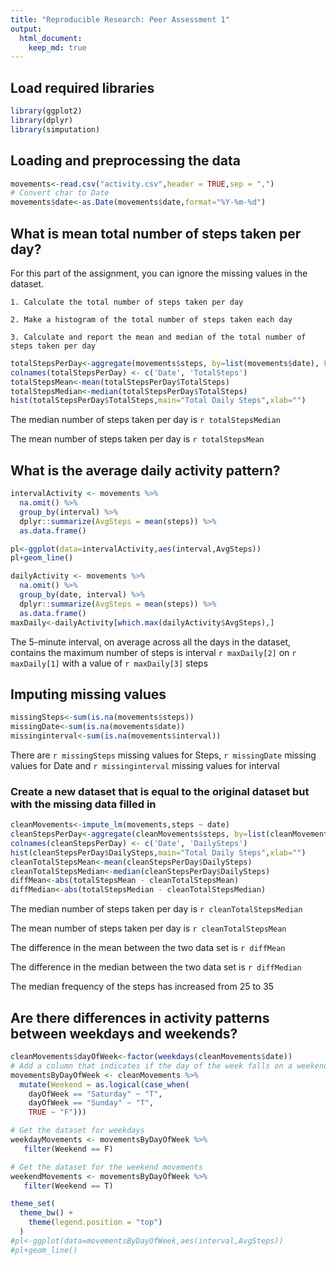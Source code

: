 ```yaml
---
title: "Reproducible Research: Peer Assessment 1"
output: 
  html_document:
    keep_md: true
---
```

## Load required libraries
```r
library(ggplot2)
library(dplyr)
library(simputation)
```

## Loading and preprocessing the data

```r
movements<-read.csv("activity.csv",header = TRUE,sep = ",")
# Convert char to Date
movements$date<-as.Date(movements$date,format="%Y-%m-%d")
```


## What is mean total number of steps taken per day?

For this part of the assignment, you can ignore the missing values in the dataset.

    1. Calculate the total number of steps taken per day

    2. Make a histogram of the total number of steps taken each day

    3. Calculate and report the mean and median of the total number of steps taken per day

```r
totalStepsPerDay<-aggregate(movements$steps, by=list(movements$date), FUN=sum, na.rm=TRUE)
colnames(totalStepsPerDay) <- c('Date', 'TotalSteps')
totalStepsMean<-mean(totalStepsPerDay$TotalSteps)
totalStepsMedian<-median(totalStepsPerDay$TotalSteps)
hist(totalStepsPerDay$TotalSteps,main="Total Daily Steps",xlab="")
```

The median number of steps taken per day is `r totalStepsMedian`  

The mean number of steps taken per day is `r totalStepsMean`  


## What is the average daily activity pattern?
```r
intervalActivity <- movements %>%
  na.omit() %>%
  group_by(interval) %>%
  dplyr::summarize(AvgSteps = mean(steps)) %>% 
  as.data.frame()

pl<-ggplot(data=intervalActivity,aes(interval,AvgSteps))
pl+geom_line()

dailyActivity <- movements %>%
  na.omit() %>%
  group_by(date, interval) %>%
  dplyr::summarize(AvgSteps = mean(steps)) %>% 
  as.data.frame()
maxDaily<-dailyActivity[which.max(dailyActivity$AvgSteps),]
```

The 5-minute interval, on average across all the days in the dataset, contains the maximum number of steps is interval `r maxDaily[2]` on `r maxDaily[1]` with a value of `r maxDaily[3]` steps  


## Imputing missing values

```r
missingSteps<-sum(is.na(movements$steps))
missingDate<-sum(is.na(movements$date))
missinginterval<-sum(is.na(movements$interval))
```

There are `r missingSteps` missing values for Steps,  `r missingDate` missing values for Date and `r missinginterval` missing values for interval  

### Create a new dataset that is equal to the original dataset but with the missing data filled in


```r

cleanMovements<-impute_lm(movements,steps ~ date)
cleanStepsPerDay<-aggregate(cleanMovements$steps, by=list(cleanMovements$date),FUN=sum)
colnames(cleanStepsPerDay) <- c('Date', 'DailySteps')
hist(cleanStepsPerDay$DailySteps,main="Total Daily Steps",xlab="")
cleanTotalStepsMean<-mean(cleanStepsPerDay$DailySteps)
cleanTotalStepsMedian<-median(cleanStepsPerDay$DailySteps)
diffMean<-abs(totalStepsMean - cleanTotalStepsMean)
diffMedian<-abs(totalStepsMedian - cleanTotalStepsMedian)
```
The median number of steps taken per day is `r cleanTotalStepsMedian`  

The mean number of steps taken per day is `r cleanTotalStepsMean`  

The difference in the mean between the two data set is `r diffMean`  

The difference in the median between the two data set is `r diffMedian`  

The median frequency of the steps has increased from 25 to 35


## Are there differences in activity patterns between weekdays and weekends?

```r
cleanMovements$dayOfWeek<-factor(weekdays(cleanMovements$date))
# Add a column that indicates if the day of the week falls on a weekend
movementsByDayOfWeek <- cleanMovements %>%
  mutate(Weekend = as.logical(case_when(
    dayOfWeek == "Saturday" ~ "T",
    dayOfWeek == "Sunday" ~ "T",
    TRUE ~ "F")))

# Get the dataset for weekdays
weekdayMovements <- movementsByDayOfWeek %>%
   filter(Weekend == F)

# Get the dataset for the weekend movements
weekendMovements <- movementsByDayOfWeek %>%
   filter(Weekend == T)

theme_set(
  theme_bw() +
    theme(legend.position = "top")
  )
#pl<-ggplot(data=movementsByDayOfWeek,aes(interval,AvgSteps))
#pl+geom_line()
```

